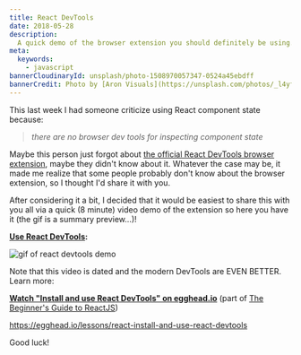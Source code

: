 ```yaml
---
title: React DevTools
date: 2018-05-28
description:
  A quick demo of the browser extension you should definitely be using.
meta:
  keywords:
    - javascript
bannerCloudinaryId: unsplash/photo-1508970057347-0524a45ebdff
bannerCredit: Photo by [Aron Visuals](https://unsplash.com/photos/_l4yffWjgt4)
---
```


This last week I had someone criticize using React component state because:

> _there are no browser dev tools for inspecting component state_

Maybe this person just forgot about
[the official React DevTools browser extension](https://github.com/facebook/react-devtools),
maybe they didn't know about it. Whatever the case may be, it made me realize
that some people probably don't know about the browser extension, so I thought
I'd share it with you.

After considering it a bit, I decided that it would be easiest to share this
with you all via a quick (8 minute) video demo of the extension so here you have
it (the gif is a summary preview...)!

**[Use React DevTools](https://youtu.be/DQjMiKEwl_E):**

![gif of react devtools demo](https://res.cloudinary.com/kentcdodds-com/image/upload/v1625033241/kentcdodds.com/content/blog/react-devtools/0.gif)

Note that this video is dated and the modern DevTools are EVEN BETTER. Learn
more:

**[Watch "Install and use React DevTools" on egghead.io](https://egghead.io/lessons/react-install-and-use-react-devtools)**
(part of [The Beginner's Guide to ReactJS](https://kcd.im/beginner-react))

https://egghead.io/lessons/react-install-and-use-react-devtools

Good luck!
